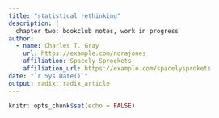 ```yaml
---
title: "statistical rethinking"
description: |
  chapter two: bookclub notes, work in progress
author:
  - name: Charles T. Gray 
    url: https://example.com/norajones
    affiliation: Spacely Sprockets
    affiliation_url: https://example.com/spacelysprokets
date: "`r Sys.Date()`"
output: radix::radix_article
---
```


```r
knitr::opts_chunk$set(echo = FALSE)
```







